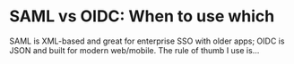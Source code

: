 # SAML vs OIDC: When to use which

SAML is XML-based and great for enterprise SSO with older apps; OIDC is JSON and built for modern web/mobile. The rule of thumb I use is…
